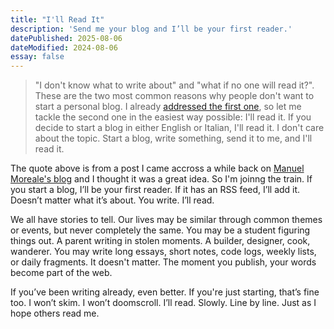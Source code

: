 ```yaml
---
title: "I'll Read It"
description: 'Send me your blog and I’ll be your first reader.'
datePublished: 2025-08-06
dateModified: 2024-08-06
essay: false
---
```


>"I don't know what to write about" and "what if no one will read it?". These are the two most common reasons why people
don't want to start a personal blog. I already [addressed the first one](https://manuelmoreale.com/unsolicited-blogging-advice),
so let me tackle the second one in the easiest way possible: I'll read it. If you decide to start a blog in either English or Italian,
I'll read it. I don't care about the topic. Start a blog, write something, send it to me, and I'll read it.

The quote above is from a post I came accross a while back on [Manuel Moreale's blog](https://manuelmoreale.com/i-ll-read-it) and I thought it was a great idea.
So I'm joinng the train. If you start a blog, I’ll be your first reader. If it has an RSS feed, I’ll add it.
Doesn’t matter what it’s about. You write. I’ll read.

We all have stories to tell. Our lives may be similar through common themes or events, but never completely the same. You may be a student figuring things out.
A parent writing in stolen moments. A builder, designer, cook, wanderer. You may write long essays, short notes, code logs, weekly lists, or daily fragments.
It doesn't matter. The moment you publish, your words become part of the web.

If you’ve been writing already, even better. If you're just starting, that’s fine too.
I won’t skim. I won’t doomscroll. I’ll read. Slowly. Line by line. Just as I hope others read me.
